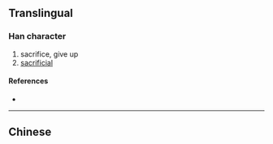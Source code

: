 {{also|犧}}
{{character info}}
==Translingual==
{{Han simplified forms|犧|犠|牺}}
===Han character===
{{Han char|rn=93|rad=牛|as=06|sn=10|four=|canj=HQMCW|ids=⿰牜西}}

# sacrifice, give up
# [[sacrificial]]

====References====
* {{Han ref|kx=0700.221|hdz=31809.020|uh=727A|ud=29306}}

----

==Chinese==
{{zh-see|犧}}